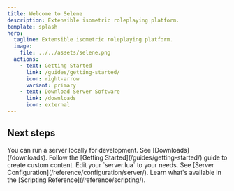 ```yaml
---
title: Welcome to Selene
description: Extensible isometric roleplaying platform.
template: splash
hero:
  tagline: Extensible isometric roleplaying platform.
  image:
    file: ../../assets/selene.png
  actions:
    - text: Getting Started
      link: /guides/getting-started/
      icon: right-arrow
      variant: primary
    - text: Download Server Software
      link: /downloads
      icon: external
---
```



## Next steps

<CardGrid stagger>
	<Card title="Download Server" icon="laptop">
		You can run a server locally for development. See [Downloads](/downloads).
	</Card>
	<Card title="Create your first bundle" icon="add-document">
		Follow the [Getting Started](/guides/getting-started/) guide to create custom content.
	</Card>
	<Card title="Configure your server" icon="setting">
		Edit your `server.lua` to your needs. See [Server Configuration](/reference/configuration/server/).
	</Card>
	<Card title="Read the docs" icon="open-book">
		Learn what's available in the [Scripting Reference](/reference/scripting/).
	</Card>
</CardGrid>
